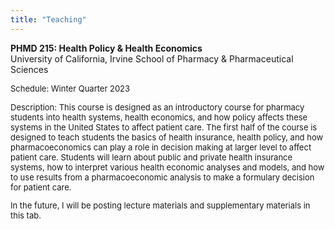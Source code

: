 ```yaml
---
title: "Teaching"
---
```


**PHMD 215: Health Policy & Health Economics**  
University of California, Irvine School of Pharmacy & Pharmaceutical Sciences  

<font size="2">
Schedule: Winter Quarter 2023 

Description: This course is designed as an introductory course for pharmacy students into health systems, health economics, and how policy affects these systems in the United States to affect patient care. The first half of the course is designed to teach students the basics of health insurance, health policy, and how pharmacoeconomics can play a role in decision making at larger level to affect patient care. Students will learn about public and private health insurance systems, how to interpret various health economic analyses and models, and how to use results from a pharmacoeconomic analysis to make a formulary decision for patient care. 

In the future, I will be posting lecture materials and supplementary materials in this tab.

</font>

